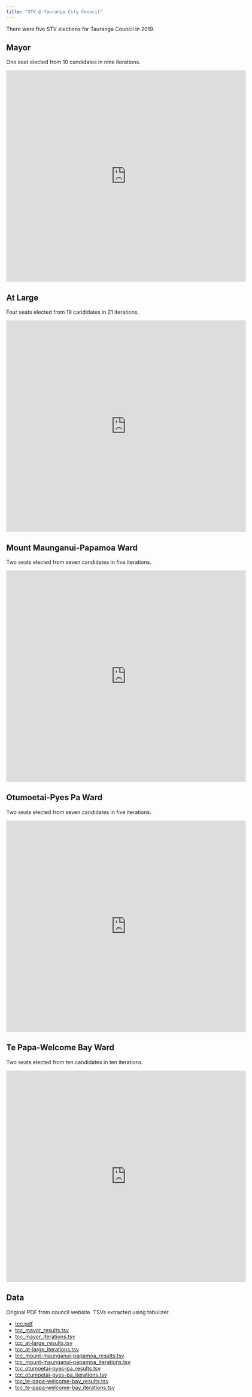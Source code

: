 ```yaml
---
title: "STV @ Tauranga City Council"
---
```


There were five STV elections for Tauranga Council in 2019.

## Mayor

One seat elected from 10 candidates in nine iterations.

<iframe src="https://player.vimeo.com/video/373032822" width="640" height="564" frameborder="0" allow="autoplay; fullscreen" allowfullscreen></iframe>


## At Large

Four seats elected from 19 candidates in 21 iterations.

<iframe src="https://player.vimeo.com/video/373032657" width="640" height="564" frameborder="0" allow="autoplay; fullscreen" allowfullscreen></iframe>


## Mount Maunganui-Papamoa Ward

Two seats elected from seven candidates in five iterations.

<iframe src="https://player.vimeo.com/video/373032880" width="640" height="564" frameborder="0" allow="autoplay; fullscreen" allowfullscreen></iframe>


## Otumoetai-Pyes Pa Ward

Two seats elected from seven candidates in five iterations.

<iframe src="https://player.vimeo.com/video/373032920" width="640" height="564" frameborder="0" allow="autoplay; fullscreen" allowfullscreen></iframe>


## Te Papa-Welcome Bay Ward

Two seats elected from ten candidates in ten iterations.

<iframe src="https://player.vimeo.com/video/373032990" width="640" height="564" frameborder="0" allow="autoplay; fullscreen" allowfullscreen></iframe>


## Data

Original PDF from council website. TSVs extracted using tabulizer.

* [tcc.pdf](sources/2019/tcc.pdf)
* [tcc_mayor_results.tsv](sources/2019/tcc_mayor_results.tsv)
* [tcc_mayor_iterations.tsv](sources/2019/tcc_mayor_iterations.tsv)
* [tcc_at-large_results.tsv](sources/2019/tcc_at-large_results.tsv)
* [tcc_at-large_iterations.tsv](sources/2019/tcc_at-large_iterations.tsv)
* [tcc_mount-maunganui-papamoa_results.tsv](sources/2019/tcc_mount-maunganui-papamoa_results.tsv)
* [tcc_mount-maunganui-papamoa_iterations.tsv](sources/2019/tcc_mount-maunganui-papamoa_iterations.tsv)
* [tcc_otumoetai-pyes-pa_results.tsv](sources/2019/tcc_otumoetai-pyes-pa_results.tsv)
* [tcc_otumoetai-pyes-pa_iterations.tsv](sources/2019/tcc_otumoetai-pyes-pa_iterations.tsv)
* [tcc_te-papa-welcome-bay_results.tsv](sources/2019/tcc_te-papa-welcome-bay_results.tsv)
* [tcc_te-papa-welcome-bay_iterations.tsv](sources/2019/tcc_te-papa-welcome-bay_iterations.tsv)

